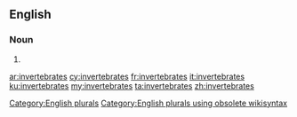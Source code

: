 ==English==

===Noun===
{{head|en}}

# {{plural of|invertebrate}}

[[Category:English plurals]][[Category:English plurals using obsolete wikisyntax]]

[[ar:invertebrates]]
[[cy:invertebrates]]
[[fr:invertebrates]]
[[it:invertebrates]]
[[ku:invertebrates]]
[[my:invertebrates]]
[[ta:invertebrates]]
[[zh:invertebrates]]